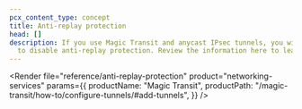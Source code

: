 ```yaml
---
pcx_content_type: concept
title: Anti-replay protection
head: []
description: If you use Magic Transit and anycast IPsec tunnels, you will need
  to disable anti-replay protection. Review the information here to learn more.
---
```



<Render
	file="reference/anti-replay-protection"
	product="networking-services"
	params={{
		productName: "Magic Transit",
		productPath: "/magic-transit/how-to/configure-tunnels/#add-tunnels",
	}}
/>
